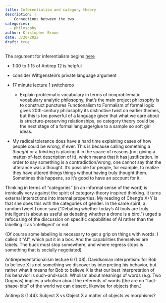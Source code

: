 ```yaml
---
title: Inferentialism and category theory
description: |
    Connections between the two.
categories:
  - philosophy
author: Kristopher Brown
date: 3/20/2022
draft: true
---
```


The argument for inferentialism begins [here](kant_norm_turn)

- 1:00 to 1:15 of Antirep 12 is helpful

- consider Wittgenstein's private language argument

- 17 minute lecture 1 switcheroo
    - Explain problematic vocabulary in terms of nonproblematic vocabulary analytic philosophy, that's the main project philosophy is to construct punctures Functionalism to Formalism of formal logic gives 20th-century philosophy its distinctive twist on earlier themes, but this is too powerful of a language given that what we care about is structure-preserving relationships, so category theory could be the next stage of a formal language/glue to a sample so soft girl ideas.

- My radical tolerance does have a hard time explaining cases of how people could be wrong, if ever. This is because calling something a *thought* or a *thinking* is placing it in the space of reasons (not giving a matter-of-fact description of it), which means that it has justification. In order to say something is a contradiction/wrong, one cannot say that the utterance was a thought. It's possible for people, for example, to realize they have uttered things things without having truly thought them. Sometimes this happens, so it's good to have an account for it.

Thinking in terms of "categories" (in an informal sense of the word) is ironically very against the spirit of category-theory inspired thinking. It turns external interactions into internal properties. My reading of Cheng's X+Y is that she does this with the categories of gender. In the same spirit, a random tweet I once saw ("Debating whether today's AI tools are truly intelligent is about as useful as debating whether a drone is a bird.") urged a refocusing of the discussion on specific capabilities of AI rather than the labelling it as 'intelligent' or not.

(Of course some labelling is necessary to get a grip on things with words: I called it "AI", which put it in a box. And the capabilities themselves are labels. The buck must stop somewhere, and where regress stops is something that is socially negotiated)

Antirepresentationalism lecture 6 (1:08). Davidsonian interpretism: for Bob to believe X is not something we discover by interpreting his behavior, but rather what it means for Bob to believe X is that our best interpretation of his behavior is such-and-such. Wholism about meanings of words (e.g. Two Dogmas) implies a wholism about the referents of words (the are no "fact-shape-bits" of the world we can dissect, likewise for objects then.)

Antirep 8 (1:44): Subject X vs Object X a matter of objects vs morphisms?